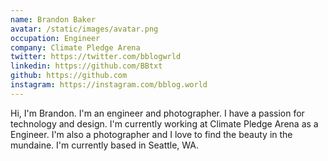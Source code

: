 ```yaml
---
name: Brandon Baker  
avatar: /static/images/avatar.png
occupation: Engineer 
company: Climate Pledge Arena
twitter: https://twitter.com/bblogwrld
linkedin: https://github.com/BBtxt
github: https://github.com
instagram: https://instagram.com/bblog.world
---
```


Hi, I'm Brandon. I'm an engineer and photographer. I have a passion for technology and design. I'm currently working at Climate Pledge Arena as a Engineer. I'm also a photographer and I love to find the beauty in the mundaine. I'm currently based in Seattle, WA.